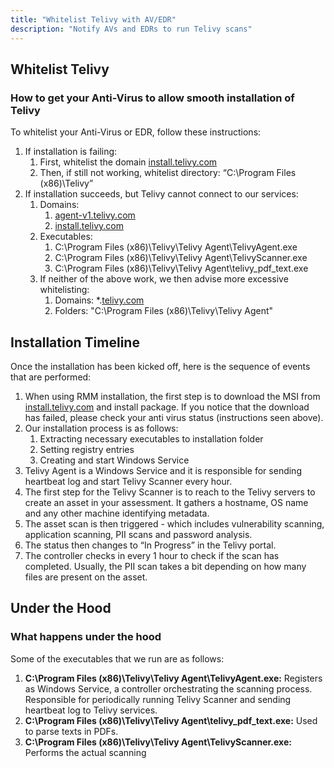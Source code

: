 ```yaml
---
title: "Whitelist Telivy with AV/EDR"
description: "Notify AVs and EDRs to run Telivy scans"
---
```


## Whitelist Telivy

### How to get your Anti-Virus to allow smooth installation of Telivy

To whitelist your Anti-Virus or EDR, follow these instructions:

1. If installation is failing:
   1. First, whitelist the domain [install.telivy.com](http://install.telivy.com)
   2. Then, if still not working, whitelist directory: “C:\\Program Files (x86)\\Telivy”
2. If installation succeeds, but Telivy cannot connect to our services:
   1. Domains:
      1. [agent-v1.telivy.com](http://agent-v1.telivy.com)
      2. [install.telivy.com](http://install.telivy.com)
   2. Executables:
      1. C:\\Program Files (x86)\\Telivy\\Telivy Agent\\TelivyAgent.exe
      2. C:\\Program Files (x86)\\Telivy\\Telivy Agent\\TelivyScanner.exe
      3. C:\\Program Files (x86)\\Telivy\\Telivy Agent\\telivy_pdf_text.exe
   3. If neither of the above work, we then advise more excessive whitelisting:
      1. Domains: \*.[telivy.com](http://telivy.com)
      2. Folders: "C:\\Program Files (x86)\\Telivy\\Telivy Agent"

## Installation Timeline

Once the installation has been kicked off, here is the sequence of events that are performed:

1. When using RMM installation, the first step is to download the MSI from [install.telivy.com](http://install.telivy.com) and install package. If you notice that the download has failed, please check your anti virus status (instructions seen above).
2. Our installation process is as follows:
   1. Extracting necessary executables to installation folder
   2. Setting registry entries
   3. Creating and start Windows Service
3. Telivy Agent is a Windows Service and it is responsible for sending heartbeat log and start Telivy Scanner every hour.
4. The first step for the Telivy Scanner is to reach to the Telivy servers to create an asset in your assessment. It gathers a hostname, OS name and any other machine identifying metadata.
5. The asset scan is then triggered - which includes vulnerability scanning, application scanning, PII scans and password analysis.
6. The status then changes to “In Progress” in the Telivy portal.
7. The controller checks in every 1 hour to check if the scan has completed. Usually, the PII scan takes a bit depending on how many files are present on the asset.

## Under the Hood

### What happens under the hood

Some of the executables that we run are as follows:

1. **C:\\Program Files (x86)\\Telivy\\Telivy Agent\\TelivyAgent.exe:** Registers as Windows Service, a controller orchestrating the scanning process. Responsible for periodically running Telivy Scanner and sending heartbeat log to Telivy services.
2. **C:\\Program Files (x86)\\Telivy\\Telivy Agent\\telivy_pdf_text.exe:** Used to parse texts in PDFs.
3. **C:\\Program Files (x86)\\Telivy\\Telivy Agent\\TelivyScanner.exe:** Performs the actual scanning